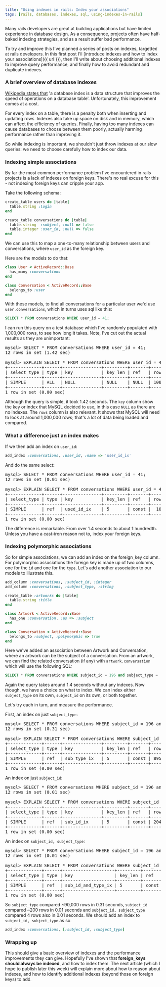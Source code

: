```yaml
---
title: "Using indexes in rails: Index your associations"
tags: [rails, databases, indexes, sql, using-indexes-in-rails]
---
```

Many rails developers are great at building applications but have limited experience in database design.  As a consequence, projects often have half-baked indexing strategies, and as a result suffer bad performance.

To try and improve this I've planned a series of posts on indexes, targetted at rails developers.  In this first post I'll [introduce indexes and how to index your associations]({{ url }}), then I'll write about choosing additional indexes to improve query performance, and finally how to avoid redundant and duplicate indexes.

### A brief overview of database indexes

[Wikipedia states that][1] 'a database index is a data structure that improves the speed of operations on a database table'.  Unfortunately, this improvement comes at a cost.

For every index on a table, there is a penalty both when inserting and updating rows.  Indexes also take up space on disk and in memory, which can affect the efficiency of queries.  Finally, having too many indexes can cause databases to choose between them poorly, actually harming performance rather than improving it.

So while indexing is important, we shouldn't just throw indexes at our slow queries: we need to choose carefully how to index our data.

### Indexing simple associations

By far the most common performance problem I've encountered in rails projects is a lack of indexes on foreign keys.  There's no real excuse for this - not indexing foreign keys can cripple your app.

Take the following schema:

```ruby
create_table users do |table|
  table.string :login
end

create_table conversations do |table|
  table.string  :subject, :null => false
  table.integer :user_id, :null => false
end
```

We can use this to map a one-to-many relationship between users and conversations, where `user_id` as the foreign key.

Here are the models to do that:

```ruby
class User < ActiveRecord::Base
  has_many :conversations
end

class Conversation < ActiveRecord::Base
  belongs_to :user
end
```

With these models, to find all conversations for a particular user we'd use `user.conversations`, which in turns uses sql like this:

```sql
SELECT * FROM conversations WHERE user_id = 41;
```

I can run this query on a test database which I've randomly populated with 1,000,000 rows, to see how long it takes.  Note, I've cut out the actual results as they are unimportant:

<pre>
mysql> SELECT * FROM conversations WHERE user_id = 41;
12 rows in set (1.42 sec)

mysql> EXPLAIN SELECT * FROM conversations WHERE user_id = 41;
+-------------+------+---------------+---------+-------+---------+-------------+
| select_type | type | key           | key_len | ref   | rows    | Extra       |
+-------------+------+---------------+---------+-------+---------+-------------+
| SIMPLE      | ALL  | NULL          | NULL    | NULL  | 1001111 | Using where |
+-------------+------+---------------+---------+-------+---------+-------------+
1 row in set (0.00 sec)
</pre>

Although the query is simple, it took 1.42 seconds.  The `key` column show the key or index that MySQL decided to use, in this case `NULL` as there are no indexes.  The `rows` column is also relevant.  It shows that MySQL will need to look at around 1,000,000 rows; that's a lot of data being loaded and compared.

### What a difference just an index makes

If we then add an index on `user_id`:

```ruby
add_index :conversations, :user_id, :name => 'user_id_ix'
```

And do the same select:

<pre>
mysql> SELECT * FROM conversations WHERE user_id = 41;
12 rows in set (0.01 sec)

mysql> EXPLAIN SELECT * FROM conversations WHERE user_id = 41;
+-------------+------+---------------+---------+-------+---------+-------------+
| select_type | type | key           | key_len | ref   | rows    | Extra       |
+-------------+------+---------------+---------+-------+---------+-------------+
| SIMPLE      | ref  | used_id_ix    | 5       | const |  108    | Using where |
+-------------+------+---------------+---------+-------+---------+-------------+
1 row in set (0.00 sec)
</pre>

The difference is remarkable.  From over 1.4 seconds to about 1 hundredth.  Unless you have a cast-iron reason not to, index your foreign keys.

### Indexing polymorphic associations

So for simple associations, we can add an index on the foreign_key column.  For polymorphic associations the foreign key is made up of two columns, one for the `id` and one for the `type`.  Let's add another association to our models to illustrate this.

```ruby
add_column :conversations, :subject_id, :integer
add_column :conversations, :subject_type, :string

create_table :artworks do |table|
  table.string :title
end

class Artwork < ActiveRecord::Base
  has_one :conversation, :as => :subject
end

class Conversation < ActiveRecord::Base
  belongs_to :subject, :polymorphic => true
end
```

Here we've added an association between Artwork and Conversation, where an artwork can be the subject of a conversation.  From an artwork, we can find the related conversation (if any) with `artwork.conversation` which will use the following SQL:

```sql
SELECT * FROM conversations WHERE subject_id = 196 and subject_type = 'Artwork';
```

Again the query takes around 1.4 seconds without any indexes.  Now though, we have a choice on what to index.  We can index either `subject_type` on its own, `subject_id` on its own, or both together.

Let's try each in turn, and measure the performance.

First, an index on just `subject_type`:

<pre>
mysql> SELECT * FROM conversations WHERE subject_id = 196 and subject_type = 'Artwork';
12 rows in set (0.31 sec)

mysql> EXPLAIN SELECT * FROM conversations WHERE subject_id = 196 and subject_type = 'Artwork'
+-------------+------+---------------+---------+-------+---------+-------------+
| select_type | type | key           | key_len | ref   | rows    | Extra       |
+-------------+------+---------------+---------+-------+---------+-------------+
| SIMPLE      | ref  | sub_type_ix   | 5       | const | 89511   | Using where |
+-------------+------+---------------+---------+-------+---------+-------------+
1 row in set (0.00 sec)
</pre>

An index on just `subject_id`:

<pre>
mysql> SELECT * FROM conversations WHERE subject_id = 196 and subject_type = 'Artwork';
12 rows in set (0.01 sec)

mysql> EXPLAIN SELECT * FROM conversations WHERE subject_id = 196 and subject_type = 'Artwork'
+-------------+------+---------------+---------+-------+---------+-------------+
| select_type | type | key           | key_len | ref   | rows    | Extra       |
+-------------+------+---------------+---------+-------+---------+-------------+
| SIMPLE      | ref  | sub_id_ix     | 5       | const | 204     | Using where |
+-------------+------+---------------+---------+-------+---------+-------------+
1 row in set (0.00 sec)
</pre>

An index on `subject_id, subject_type`:

<pre>
mysql> SELECT * FROM conversations WHERE subject_id = 196 and subject_type = 'Artwork';
12 rows in set (0.01 sec)

mysql> EXPLAIN SELECT * FROM conversations WHERE subject_id = 196 and subject_type = 'Artwork'
+-------------+------+--------------------+---------+-------+---------+-------------+
| select_type | type | key                | key_len | ref   | rows    | Extra       |
+-------------+------+--------------------+---------+-------+---------+-------------+
| SIMPLE      | ref  | sub_id_and_type_ix | 5       | const | 5       | Using where |
+-------------+------+--------------------+---------+-------+---------+-------------+
1 row in set (0.00 sec)
</pre>

So `subject_type` compared ~90,000 rows in 0.31 seconds, `subject_id` compared ~200 rows in 0.01 seconds and `subject_id, subject_type` compared 4 rows also in 0.01 seconds.  We should add an index to `subject_id, subject_type` as so:

```ruby
add_index :conversations, [:subject_id, :subject_type]
```

### Wrapping up

This should give a basic overview of indexes and the performance improvements they can give.  Hopefully I've shown that **foreign_keys should always be indexed**, and how to index them.  The next article (which I hope to publish later this week) will explain more about how to reason about indexes, and how to identify additional indexes (beyond those on foreign keys) to add.

[1]: http://en.wikipedia.org/wiki/Index_(database)
